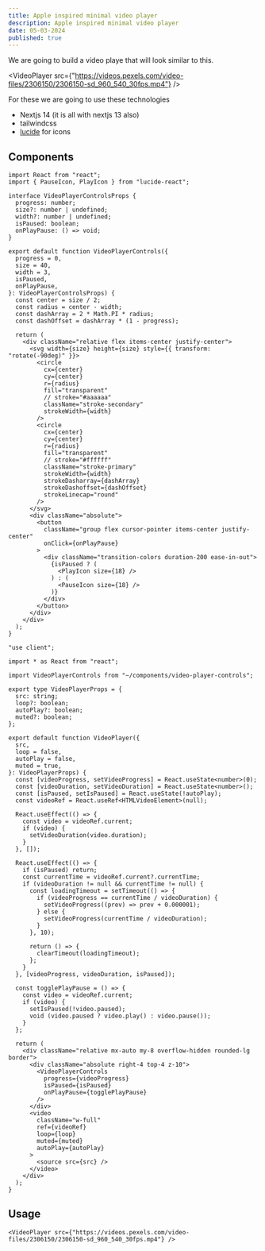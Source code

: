 ```yaml
---
title: Apple inspired minimal video player
description: Apple inspired minimal video player
date: 05-03-2024
published: true
---
```


We are going to build a video playe that will look similar to this.


<VideoPlayer src={"https://videos.pexels.com/video-files/2306150/2306150-sd_960_540_30fps.mp4"} />
 
For these we are going to use these technologies

- Nextjs 14 (it is all with nextjs 13 also)
- tailwindcss
- [lucide](https://lucide.dev/) for icons

## Components

```tsx title="components/video-player-controls.tsx"
import React from "react";
import { PauseIcon, PlayIcon } from "lucide-react";

interface VideoPlayerControlsProps {
  progress: number;
  size?: number | undefined;
  width?: number | undefined;
  isPaused: boolean;
  onPlayPause: () => void;
}

export default function VideoPlayerControls({
  progress = 0,
  size = 40,
  width = 3,
  isPaused,
  onPlayPause,
}: VideoPlayerControlsProps) {
  const center = size / 2;
  const radius = center - width;
  const dashArray = 2 * Math.PI * radius;
  const dashOffset = dashArray * (1 - progress);

  return (
    <div className="relative flex items-center justify-center">
      <svg width={size} height={size} style={{ transform: "rotate(-90deg)" }}>
        <circle
          cx={center}
          cy={center}
          r={radius}
          fill="transparent"
          // stroke="#aaaaaa"
          className="stroke-secondary"
          strokeWidth={width}
        />
        <circle
          cx={center}
          cy={center}
          r={radius}
          fill="transparent"
          // stroke="#ffffff"
          className="stroke-primary"
          strokeWidth={width}
          strokeDasharray={dashArray}
          strokeDashoffset={dashOffset}
          strokeLinecap="round"
        />
      </svg>
      <div className="absolute">
        <button
          className="group flex cursor-pointer items-center justify-center"
          onClick={onPlayPause}
        >
          <div className="transition-colors duration-200 ease-in-out">
            {isPaused ? (
              <PlayIcon size={18} />
            ) : (
              <PauseIcon size={18} />
            )}
          </div>
        </button>
      </div>
    </div>
  );
}
```

```tsx title="components/video-player.tsx"
"use client";

import * as React from "react";

import VideoPlayerControls from "~/components/video-player-controls";

export type VideoPlayerProps = {
  src: string;
  loop?: boolean;
  autoPlay?: boolean;
  muted?: boolean;
};

export default function VideoPlayer({
  src,
  loop = false,
  autoPlay = false,
  muted = true,
}: VideoPlayerProps) {
  const [videoProgress, setVideoProgress] = React.useState<number>(0);
  const [videoDuration, setVideoDuration] = React.useState<number>();
  const [isPaused, setIsPaused] = React.useState(!autoPlay);
  const videoRef = React.useRef<HTMLVideoElement>(null);

  React.useEffect(() => {
    const video = videoRef.current;
    if (video) {
      setVideoDuration(video.duration);
    }
  }, []);

  React.useEffect(() => {
    if (isPaused) return;
    const currentTime = videoRef.current?.currentTime;
    if (videoDuration != null && currentTime != null) {
      const loadingTimeout = setTimeout(() => {
        if (videoProgress == currentTime / videoDuration) {
          setVideoProgress((prev) => prev + 0.000001);
        } else {
          setVideoProgress(currentTime / videoDuration);
        }
      }, 10);

      return () => {
        clearTimeout(loadingTimeout);
      };
    }
  }, [videoProgress, videoDuration, isPaused]);

  const togglePlayPause = () => {
    const video = videoRef.current;
    if (video) {
      setIsPaused(!video.paused);
      void (video.paused ? video.play() : video.pause());
    }
  };

  return (
    <div className="relative mx-auto my-8 overflow-hidden rounded-lg border">
      <div className="absolute right-4 top-4 z-10">
        <VideoPlayerControls
          progress={videoProgress}
          isPaused={isPaused}
          onPlayPause={togglePlayPause}
        />
      </div>
      <video
        className="w-full"
        ref={videoRef}
        loop={loop}
        muted={muted}
        autoPlay={autoPlay}
      >
        <source src={src} />
      </video>
    </div>
  );
}
```

## Usage

```tsx
<VideoPlayer src={"https://videos.pexels.com/video-files/2306150/2306150-sd_960_540_30fps.mp4"} />
```